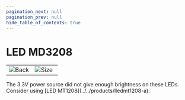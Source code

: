 ```yaml
---
pagination_next: null
pagination_prev: null
hide_table_of_contents: true
---
```



# LED MD3208

<table>
<td width='50%'>
    <img alt="Back" src="/img/catalog/lled-md3208-1.png" />
</td>
<td width='50%'>
    <img alt="Size" src="/img/catalog/lled-md3208-2.png" />
</td>
</table>
The 3.3V power source did not give enough brightness on these LEDs. Consider using [LED MT1208](../../products/lledmt1208-a).
